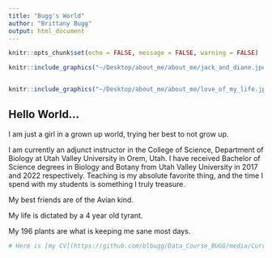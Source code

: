 ```yaml
---
title: "Bugg's World"
author: "Brittany Bugg"
output: html_document
---
```


```r
knitr::opts_chunk$set(echo = FALSE, message = FALSE, warning = FALSE)
```

```r

knitr::include_graphics("~/Desktop/about_me/about_me/jack_and_diane.jpeg")


knitr::include_graphics("~/Desktop/about_me/about_me/love_of_my_life.jpeg")


```


## Hello World...

I am just a girl in a grown up world, trying her best to not grow up.

I am currently an adjunct instructor in the College of Science, Department of Biology at 
Utah Valley University in Orem, Utah. I have received Bachelor of Science degrees in Biology
and Botany from Utah Valley University in 2017 and 2022 respectively. Teaching is my absolute favorite thing, and the time I spend with my students is something I truly treasure.

My best friends are of the Avian kind.

My life is dictated by a 4 year old tyrant.

My 196 plants are what is keeping me sane most days.


```r

# Here is [my CV](https://github.com/blbugg/Data_Course_BUGG/media/Curriculum_Vitae.pdf) 


```

